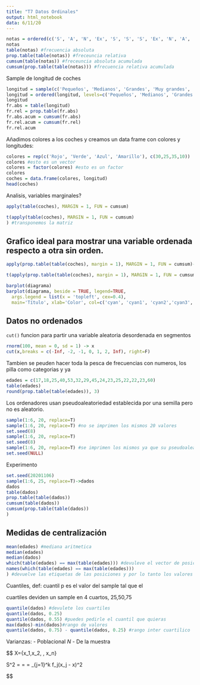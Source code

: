 ```yaml
---
title: "T7 Datos Ordinales"
output: html_notebook
data: 6/11/20
---
```


```r
notas = ordered(c('S', 'A', 'N', 'Ex', 'S', 'S', 'S', 'Ex', 'N', 'A', 'A'), levels=c('S','A', 'N', 'Ex'))
notas
table(notas) #frecuencia absoluta 
prop.table(table(notas)) #freceuncia relativa
cumsum(table(notas)) #freceuncia absoluta acumulada
cumsum(prop.table(table(notas))) #frecuencia relativa acumulada
```
Sample de longitud de coches 

```r
longitud = sample(c('Pequeños', 'Medianos', 'Grandes', 'Muy grandes', 'Muuuuy Grandes'), size =100, replace = TRUE)
longitud = ordered(longitud, levels=c('Pequeños', 'Medianos', 'Grandes', 'Muy grandes', 'Muuuuy Grandes') )
longitud
fr.abs = table(longitud)
fr.rel = prop.table(fr.abs)
fr.abs.acum = cumsum(fr.abs)
fr.rel.acum = cumsum(fr.rel)
fr.rel.acum
```
Añadimos colores a los coches y creamos un data frame con colores y longitudes:

```r
colores = rep(c('Rojo', 'Verde', 'Azul', 'Amarillo'), c(30,25,35,10))
colores #esto es un vector
colores = factor(colores) #esto es un factor
colores
coches = data.frame(colores, longitud)
head(coches)
```
Analisis, variables marginales?

```r
apply(table(coches), MARGIN = 1, FUN = cumsum)
```
```r
t(apply(table(coches), MARGIN = 1, FUN = cumsum)
) #transponemos la matriz
```
## Grafico ideal para mostrar una variable ordenada respecto a otra sin orden.

```r
apply(prop.table(table(coches), margin = 1), MARGIN = 1, FUN = cumsum)-> diagrama #margin define en que dirección acumular
```
```r
t(apply(prop.table(table(coches), margin = 1), MARGIN = 1, FUN = cumsum)) 
```
```r
barplot(diagrama)
barplot(diagrama, beside = TRUE, legend=TRUE, 
  args.legend = list(x = 'topleft', cex=0.4),
  main='Título', xlab='Color', col=c('cyan', 'cyan1', 'cyan2','cyan3', 'cyan3')) #modificar leyenda
```
## Datos no ordenados
`cut()` funcion para partir una variable aleatoria desordenada en segmentos

```r
rnorm(100, mean = 0, sd = 1) -> x
cut(x,breaks = c(-Inf, -2, -1, 0, 1, 2, Inf), right=F)
```

Tambien se peuden hacer toda la pesca de frecuencias con numeros, los pilla como categorias y ya
```r
edades = c(17,18,25,40,53,32,29,45,24,23,25,22,22,23,60)
table(edades)
round(prop.table(table(edades)), 3)
```
Los ordenadores usan pseudoaleatoriedad establecida por una semilla pero no es aleatorio.

```r
sample(1:6, 20, replace=T)
sample(1:6, 20, replace=T) #no se imprimen los mismos 20 valores
set.seed(8)
sample(1:6, 20, replace=T)
set.seed(8)
sample(1:6, 20, replace=T) #se imprimen los mismos ya que su pseudoaleatoriedad parte de la misma semilla
set.seed(NULL)
```

Experimento

```r
set.seed(20201106)
sample(1:6, 25, replace=T)->dados
dados
table(dados)
prop.table(table(dados))
cumsum(table(dados))
cumsum(prop.table(table(dados))
)
```
## Medidas de centralización

```r
mean(edades) #mediana aritmetica
median(edades)
median(dados)
which(table(edades) == max(table(edades))) #devuleve el vector de posiciones de los datos más frecuentes de las edades
names(which(table(edades) == max(table(edades)))
) #devuelve las etiquetas de las posiciones y por lo tanto los valores más frecuentes.
```
Cuantiles, def: cuantil p es el valor del sample tal que el 

cuartiles deviden un sample en 4 cuartos, 25,50,75

```r
quantile(dados) #devulete los cuartiles
quantile(dados, 0.25)
quantile(dados, 0.55) #puedes pedirle el cuantil que quieras
max(dados)-min(dados)#rango de valores
quantile(dados, 0.75) - quantile(dados, 0.25) #rango inter cuartilico
```
 Varianzas:
 - Poblacional $N$
 - De la muestra
 
$$
X=\{x_1,x_2, \dots, x_n\}  

S^2 = \frac{\sum_{i=1}^N (x_i - \bar x)^2}{N} = \frac{\sum_{j=1}^n n_j(x_i - \bar x)^2}{N} = \sum_{j=1}^k f_j(x_j - \bar x)^2

$$
 
```r

```





